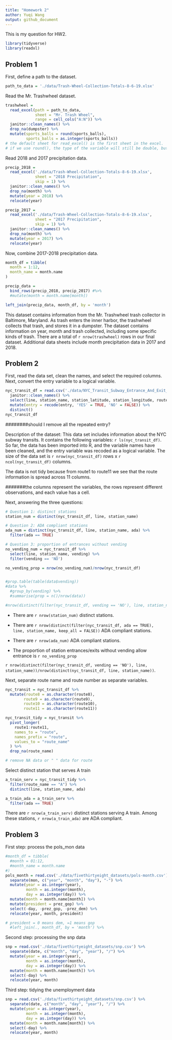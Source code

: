 ```yaml
---
title: "Homework 2"
author: Yuqi Wang
output: github_document
---
```


This is my question for HW2.

```r
library(tidyverse)
library(readxl)
```

## Problem 1

First, define a path to the dataset.
```r
path_to_data = './data/Trash-Wheel-Collection-Totals-8-6-19.xlsx'
```

Read the Mr. Trashwheel dataset.
```r
trashwheel = 
  read_excel(path = path_to_data,
             sheet = "Mr. Trash Wheel",
             range = cell_cols("A:N")) %>% 
  janitor::clean_names() %>% 
  drop_na(dumpster) %>% 
  mutate(sports_balls = round(sports_balls),
         sports_balls = as.integer(sports_balls))
# the default sheet for read_excel() is the first sheet in the excel.
# if we use round(), the type of the variable will still be double, but if we use as.integer, the type will be integer after transformation.
```

Read 2018 and 2017 precipitation data.

```r
precip_2018 = 
  read_excel('./data/Trash-Wheel-Collection-Totals-8-6-19.xlsx',
             sheet = "2018 Precipitation",
             skip = 1) %>% 
  janitor::clean_names() %>% 
  drop_na(month) %>% 
  mutate(year = 2018) %>% 
  relocate(year)

precip_2017 = 
  read_excel('./data/Trash-Wheel-Collection-Totals-8-6-19.xlsx',
             sheet = "2017 Precipitation",
             skip = 1) %>% 
  janitor::clean_names() %>% 
  drop_na(month) %>% 
  mutate(year = 2017) %>% 
  relocate(year)
```

Now, combine 2017-2018 precipitation data.

```r
month_df = tibble(
  month = 1:12,
  month_name = month.name
)

precip_data = 
  bind_rows(precip_2018, precip_2017) #%>% 
  #mutate(month = month.name[month])

left_join(precip_data, month_df, by = 'month')
```

This dataset contains information from the Mr. Trashwheel trash collector in Baltimore, Maryland. As trash enters the inner harbor, the trashwheel collects that trash, and stores it in a dumpster. The dataset contains information on year, month and trash collected, including some specific kinds of trash. There are a total of `r nrow(trashwheel)` rows in our final dataset. Additional data sheets include month precipitation data in 2017 and 2018.

## Problem 2

First, read the data set, clean the names, and select the required columns.
Next, convert the entry variable to a logical variable.

```r
nyc_transit_df = read.csv('./data/NYC_Transit_Subway_Entrance_And_Exit_Data.csv', na.strings = c("","NA")) %>% 
  janitor::clean_names() %>% 
  select(line, station_name, station_latitude, station_longitude, route1:route11, entry, vending, entrance_type, ada) %>% 
  mutate(entry = recode(entry, 'YES' = TRUE, 'NO' = FALSE)) %>% 
  distinct()
nyc_transit_df
```

########should I remove all the repeated entry?


Description of the dataset:
This data set includes information about the NYC subway transits. It contains the following variables: `r ls(nyc_transit_df)`. So far, the data has been imported into R, and the variable names have been cleaned, and the entry variable was recoded as a logical variable. The size of the data set is `r nrow(nyc_transit_df)` rows x `r ncol(nyc_transit_df)` columns.

The data is not tidy because from route1 to route11 we see that the route information is spread across 11 columns.

#######the columns represent the variables, the rows represent different observations, and each value has a cell.

Next, answering the three questions:

```r
# Question 1: distinct stations
station_num = distinct(nyc_transit_df, line, station_name)

# Question 2: ADA compliant stations
ada_num = distinct(nyc_transit_df, line, station_name, ada) %>% 
  filter(ada == TRUE)

# Question 3: proportion of entrances without vending
no_vending_num = nyc_transit_df %>% 
  select(line, station_name, vending) %>% 
  filter(vending == 'NO')

no_vending_prop = nrow(no_vending_num)/nrow(nyc_transit_df)


#prop.table(table(data$vending))
#data %>% 
  #group_by(vending) %>% 
  #summarise(prop = n()/nrow(data))

#nrow(distinct(filter(nyc_transit_df, vending == 'NO'), line, station_name, keep_all = FALSE))/nrow(distinct(nyc_transit_df, line, station_name, keep_all = FALSE))
```


* There are `r nrow(station_num)` distinct stations.
* There are `r nrow(distinct(filter(nyc_transit_df, ada == TRUE), line, station_name, keep_all = FALSE))` ADA compliant stations.
* There are `r nrow(ada_num)` ADA compliant stations.


* The proportion of station entrances/exits without vending allow entrance is `r no_vending_prop`

`r nrow(distinct(filter(nyc_transit_df, vending == 'NO'), line, station_name))/nrow(distinct(nyc_transit_df, line, station_name))`.

Next, separate route name and route number as separate variables.

```r
nyc_transit = nyc_transit_df %>% 
  mutate(route8 = as.character(route8), 
        route9 = as.character(route9),
        route10 = as.character(route10),
        route11 = as.character(route11))

nyc_transit_tidy = nyc_transit %>% 
  pivot_longer(
    route1:route11,
    names_to = "route",
    names_prefix = "route",
    values_to = "route_name"
  ) %>% 
  drop_na(route_name)

# remove NA data or " " data for route

```

Select distinct station that serves A train

```r
a_train_serv = nyc_transit_tidy %>% 
  filter(route_name == "A") %>% 
  distinct(line, station_name, ada)

a_train_ada = a_train_serv %>% 
  filter(ada == TRUE)
```

There are `r nrow(a_train_serv)` distinct stations serving A train.
Among these stations, `r nrow(a_train_ada)` are ADA compliant.


## Problem 3

First step: process the pols_mon data
```r
#month_df = tibble(
  #month = 01:12,
  #month_name = month.name
#)
pols_month = read.csv('./data/fivethirtyeight_datasets/pols-month.csv') %>% 
  separate(mon, c("year", "month", "day"), "-") %>% 
  mutate(year = as.integer(year),
         month = as.integer(month),
         day = as.integer(day)) %>% 
  mutate(month = month.name[month]) %>% 
  mutate(president = prez_gop) %>% 
  select(-day, -prez_gop, -prez_dem) %>% 
  relocate(year, month, president)

# president = 0 means dem, =1 means gop
  #left_join(., month_df, by = 'month') %>% 
```

Second step: processing the snp data
```r
snp = read.csv('./data/fivethirtyeight_datasets/snp.csv') %>% 
  separate(date, c("month", "day", "year"), "/") %>% 
  mutate(year = as.integer(year),
         month = as.integer(month),
         day = as.integer(day)) %>% 
  mutate(month = month.name[month]) %>% 
  select(-day) %>% 
  relocate(year, month)
```

Third step: tidying the unemployment data
```r
snp = read.csv('./data/fivethirtyeight_datasets/snp.csv') %>% 
  separate(date, c("month", "day", "year"), "/") %>% 
  mutate(year = as.integer(year),
         month = as.integer(month),
         day = as.integer(day)) %>% 
  mutate(month = month.name[month]) %>% 
  select(-day) %>% 
  relocate(year, month)
```


